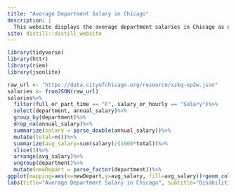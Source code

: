 ```yaml
---
title: "Average Department Salary in Chicago"
description: |
  This website displays the average department salaries in Chicago as of 2021 from greatest to least.
site: distill::distill_website
---
```


```r
library(tidyverse)
library(httr)
library(riem)
library(jsonlite)
```
```r
raw_url <- "https://data.cityofchicago.org/resource/xzkq-xp2w.json"
salaries <- fromJSON(raw_url)
salaries%>%
  filter(full_or_part_time == "F", salary_or_hourly == "Salary")%>%
  select(department, annual_salary)%>%
  group_by(department)%>%
  drop_na(annual_salary)%>%
  summarize(salary = parse_double(annual_salary))%>%
  mutate(total=n())%>%
  summarize(avg_salary=sum(salary)/(1000*total))%>%
  slice(1)%>%
  arrange(avg_salary)%>%
  ungroup(department)%>%
  mutate(newDepart = parse_factor(department))%>%
ggplot(mapping=aes(x=newDepart,y=avg_salary, fill=avg_salary))+geom_col(show.legend = FALSE)+coord_flip()+
labs(title="Average Department Salary in Chicago", subtitle="Disabilities receive the greatest average salary in the city,\nwhile Board of Election has the smallest average salary.", x="", y="Average Salary (in thousands)", caption="Chicago Data Portal (2021)")+theme_bw()+theme(axis.text = element_text(size = 7),plot.background = element_rect(fill = "beige"))
```

